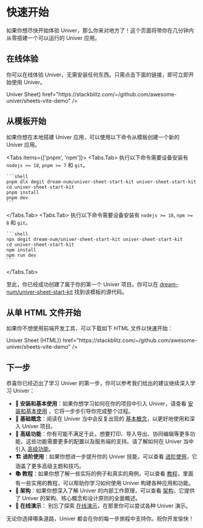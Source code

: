 
# 快速开始

如果你想尽快开始体验 Univer，那么你来对地方了！这个页面将带你在几分钟内从零搭建一个可以运行的 Univer 应用。

## 在线体验

你可以在线体验 Univer，无需安装任何东西。只需点击下面的链接，即可立即开始使用 Univer。

<Cards>
  <Cards.Card
    icon="📊"
    title={<span className="">Univer Sheet</span>}
    href="https://stackblitz.com/~/github.com/awesome-univer/sheets-vite-demo"
  />
</Cards>

## 从模板开始

如果你想在本地搭建 Univer 应用，可以使用以下命令从模板创建一个新的 Univer 应用。

<Tabs items={['pnpm', 'npm']}>
  <Tabs.Tab>
    执行以下命令需要设备安装有 `nodejs >= 18`, `pnpm >= 7` 和 `git`。

    ```shell
    pnpm dlx degit dream-num/univer-sheet-start-kit univer-sheet-start-kit
    cd univer-sheet-start-kit
    pnpm install
    pnpm dev
    ```
  </Tabs.Tab>
  <Tabs.Tab>
    执行以下命令需要设备安装有 `nodejs >= 18`, `npm >= 8` 和 `git`。

    ```shell
    npx degit dream-num/univer-sheet-start-kit univer-sheet-start-kit
    cd univer-sheet-start-kit
    npm install
    npm run dev
    ```
  </Tabs.Tab>
</Tabs>

至此，你已经成功创建了属于你的第一个 Univer 项目。你可以在 [dream-num/univer-sheet-start-kit](https://github.com/dream-num/univer-sheet-start-kit) 找到该模板的源代码。

## 从单 HTML 文件开始

如果你不想使用前端开发工具，可以下载如下 HTML 文件以快速开始：

<Cards>
  <Cards.Card
    icon="📦"
    title={<span className="">Univer Sheet (HTML)</span>}
    href="https://stackblitz.com/~/github.com/awesome-univer/sheets-vite-demo"
  />
</Cards>

## 下一步

恭喜你已经迈出了学习 Univer 的第一步，你可以参考我们给出的建议继续深入学习 Univer：

- **🔰 安装和基本使用**：如果你想学习如何在你的项目中引入 Univer，请查看 [安装和基本使用](/guides/sheets/getting-started/installation) ，它将一步步引导你完成整个过程。
- **🧱 基础概念**：阅读在 Univer 当中会反复出现的 [基本概念](/guides/sheets/getting-started/concepts)，以更好地使用和深入 Univer 项目。
- **🌌 高级功能**：你有可能不满足于此，想要打印、导入导出、协同编辑等更多功能，这些功能需要更多的配置以及服务端的支持。请了解如何在 Univer 当中引入 [高级功能](/guides/sheets/pro-features/introduction)。
- **🏗️ 进阶使用**：如果你想进一步提升你的 Univer 技能，可以查看 [进阶使用](/guides/sheets/advanced/custom-canvas)，它涵盖了更多高级主题和技巧。
- **📚 教程**：如果你想了解一些实际的例子和真实的用例，可以查看 [教程](/guides/sheets/tutorials/csv-import-plugin)，里面有一些实用的教程，可以帮助你学习如何使用 Univer 构建各种应用和功能。
- **🌌 架构**：如果你想深入了解 Univer 的内部工作原理，可以查看 [架构](/guides/sheets/architecture/univer)，它提供了 Univer 的架构、核心概念和设计原则的全面概述。
- **🎢 在线演示**： 别忘了探索 [在线演示](/playground)，在那里你可以尝试各种 Univer 演示。

无论你选择哪条道路，Univer 都会在你的每一步旅程中支持你。祝你开发愉快！
